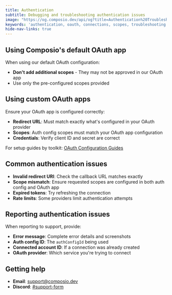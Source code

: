 ```yaml
---
title: Authentication
subtitle: Debugging and troubleshooting authentication issues
image: "https://og.composio.dev/api/og?title=Authentication%20Troubleshooting"
keywords: 'authentication, oauth, connections, scopes, troubleshooting'
hide-nav-links: true
---
```


## Using Composio's default OAuth app

When using our default OAuth configuration:

- **Don't add additional scopes** - They may not be approved in our OAuth app
- Use only the pre-configured scopes provided

## Using custom OAuth apps

Ensure your OAuth app is configured correctly:

- **Redirect URL**: Must match exactly what's configured in your OAuth provider
- **Scopes**: Auth config scopes must match your OAuth app configuration
- **Credentials**: Verify client ID and secret are correct

For setup guides by toolkit: [OAuth Configuration Guides](https://composio.dev/oauth)

## Common authentication issues

- **Invalid redirect URI**: Check the callback URL matches exactly
- **Scope mismatch**: Ensure requested scopes are configured in both auth config and OAuth app
- **Expired tokens**: Try refreshing the connection
- **Rate limits**: Some providers limit authentication attempts

## Reporting authentication issues

When reporting to support, provide:

- **Error message**: Complete error details and screenshots
- **Auth config ID**: The `authConfigId` being used
- **Connected account ID**: If a connection was already created
- **OAuth provider**: Which service you're trying to connect

## Getting help

- **Email**: support@composio.dev
- **Discord**: [#support-form](https://discord.com/channels/1170785031560646836/1268871288156323901)